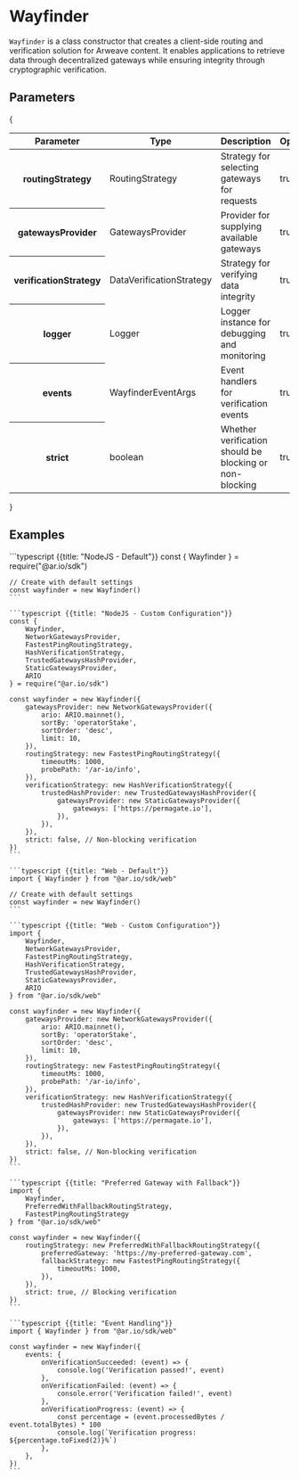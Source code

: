 
<HeroPattern />

# Wayfinder

`Wayfinder` is a class constructor that creates a client-side routing and verification solution for Arweave content. It enables applications to retrieve data through decentralized gateways while ensuring integrity through cryptographic verification.

## Parameters

{

<div style={{ textAlign: 'center' }}>
  <table className="inline-table">
    <thead>
      <tr>
        <th>Parameter</th>
        <th>Type</th>
        <th>Description</th>
        <th>Optional</th>
      </tr>
    </thead>
    <tbody>
      <tr>
        <th>routingStrategy</th>
        <td>RoutingStrategy</td>
        <td>Strategy for selecting gateways for requests</td>
        <td>true</td>
      </tr>
      <tr>
        <th>gatewaysProvider</th>
        <td>GatewaysProvider</td>
        <td>Provider for supplying available gateways</td>
        <td>true</td>
      </tr>
      <tr>
        <th>verificationStrategy</th>
        <td>DataVerificationStrategy</td>
        <td>Strategy for verifying data integrity</td>
        <td>true</td>
      </tr>
      <tr>
        <th>logger</th>
        <td>Logger</td>
        <td>Logger instance for debugging and monitoring</td>
        <td>true</td>
      </tr>
      <tr>
        <th>events</th>
        <td>WayfinderEventArgs</td>
        <td>Event handlers for verification events</td>
        <td>true</td>
      </tr>
      <tr>
        <th>strict</th>
        <td>boolean</td>
        <td>Whether verification should be blocking or non-blocking</td>
        <td>true</td>
      </tr>
    </tbody>
  </table>
</div>
}

## Examples

<CodeGroup title="Wayfinder">
    ```typescript {{title: "NodeJS - Default"}}
    const { Wayfinder } = require("@ar.io/sdk")

    // Create with default settings
    const wayfinder = new Wayfinder()
    ```

    ```typescript {{title: "NodeJS - Custom Configuration"}}
    const {
        Wayfinder,
        NetworkGatewaysProvider,
        FastestPingRoutingStrategy,
        HashVerificationStrategy,
        TrustedGatewaysHashProvider,
        StaticGatewaysProvider,
        ARIO
    } = require("@ar.io/sdk")

    const wayfinder = new Wayfinder({
        gatewaysProvider: new NetworkGatewaysProvider({
            ario: ARIO.mainnet(),
            sortBy: 'operatorStake',
            sortOrder: 'desc',
            limit: 10,
        }),
        routingStrategy: new FastestPingRoutingStrategy({
            timeoutMs: 1000,
            probePath: '/ar-io/info',
        }),
        verificationStrategy: new HashVerificationStrategy({
            trustedHashProvider: new TrustedGatewaysHashProvider({
                gatewaysProvider: new StaticGatewaysProvider({
                    gateways: ['https://permagate.io'],
                }),
            }),
        }),
        strict: false, // Non-blocking verification
    })
    ```

    ```typescript {{title: "Web - Default"}}
    import { Wayfinder } from "@ar.io/sdk/web"

    // Create with default settings
    const wayfinder = new Wayfinder()
    ```

    ```typescript {{title: "Web - Custom Configuration"}}
    import {
        Wayfinder,
        NetworkGatewaysProvider,
        FastestPingRoutingStrategy,
        HashVerificationStrategy,
        TrustedGatewaysHashProvider,
        StaticGatewaysProvider,
        ARIO
    } from "@ar.io/sdk/web"

    const wayfinder = new Wayfinder({
        gatewaysProvider: new NetworkGatewaysProvider({
            ario: ARIO.mainnet(),
            sortBy: 'operatorStake',
            sortOrder: 'desc',
            limit: 10,
        }),
        routingStrategy: new FastestPingRoutingStrategy({
            timeoutMs: 1000,
            probePath: '/ar-io/info',
        }),
        verificationStrategy: new HashVerificationStrategy({
            trustedHashProvider: new TrustedGatewaysHashProvider({
                gatewaysProvider: new StaticGatewaysProvider({
                    gateways: ['https://permagate.io'],
                }),
            }),
        }),
        strict: false, // Non-blocking verification
    })
    ```

    ```typescript {{title: "Preferred Gateway with Fallback"}}
    import {
        Wayfinder,
        PreferredWithFallbackRoutingStrategy,
        FastestPingRoutingStrategy
    } from "@ar.io/sdk/web"

    const wayfinder = new Wayfinder({
        routingStrategy: new PreferredWithFallbackRoutingStrategy({
            preferredGateway: 'https://my-preferred-gateway.com',
            fallbackStrategy: new FastestPingRoutingStrategy({
                timeoutMs: 1000,
            }),
        }),
        strict: true, // Blocking verification
    })
    ```

    ```typescript {{title: "Event Handling"}}
    import { Wayfinder } from "@ar.io/sdk/web"

    const wayfinder = new Wayfinder({
        events: {
            onVerificationSucceeded: (event) => {
                console.log('Verification passed!', event)
            },
            onVerificationFailed: (event) => {
                console.error('Verification failed!', event)
            },
            onVerificationProgress: (event) => {
                const percentage = (event.processedBytes / event.totalBytes) * 100
                console.log(`Verification progress: ${percentage.toFixed(2)}%`)
            },
        },
    })
    ```

</CodeGroup>
